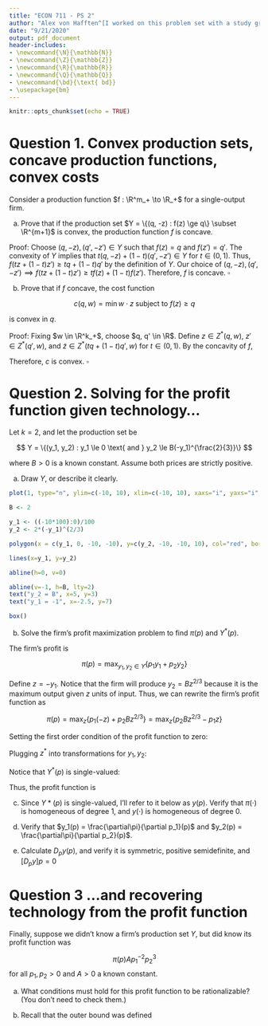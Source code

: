 ```yaml
---
title: "ECON 711 - PS 2"
author: "Alex von Hafften^[I worked on this problem set with a study group of Michael Nattinger, Andrew Smith, Tyler Welch, and Ryan Mather. I also discussed problems with Emily Case, Sarah Bass, and Danny Edgel.]"
date: "9/21/2020"
output: pdf_document
header-includes:
- \newcommand{\N}{\mathbb{N}}
- \newcommand{\Z}{\mathbb{Z}}
- \newcommand{\R}{\mathbb{R}}
- \newcommand{\Q}{\mathbb{Q}}
- \newcommand{\bd}{\text{ bd}}
- \usepackage{bm}
---
```


```r
knitr::opts_chunk$set(echo = TRUE)
```

# Question 1. Convex production sets, concave production functions, convex costs

Consider a production function $f : \R^m_+ \to \R_+$ for a single-output firm.

(a) Prove that if the production set $Y = \{(q, -z) : f(z) \ge q\} \subset \R^{m+1}$ is convex, the production function $f$ is concave.

Proof: Choose $(q, -z), (q', -z') \in Y$ such that $f(z)=q$ and $f(z')=q'$. The convexity of $Y$ implies that $t(q, -z) + (1-t) (q', -z') \in Y$ for $t \in (0, 1)$. Thus, $f(tz + (1-t)z') \ge tq+(1-t)q'$ by the definition of $Y$. Our choice of $(q, -z), (q', -z') \implies f(tz + (1-t)z') \ge tf(z)+(1-t)f(z')$.  Therefore, $f$ is concave. $\square$

(b) Prove that if $f$ concave, the cost function

$$
c(q, w) = \min w \cdot z \text{ subject to } f(z) \ge q
$$

is convex in $q$.

Proof:  Fixing $w \in \R^k_+$, choose $q, q' \in \R$.  Define $z \in Z^*(q, w)$, $z' \in Z^*(q', w)$, and $\tilde{z} \in Z^*(tq+(1-t)q', w)$ for $t \in (0, 1)$.  By the concavity of $f$,

\begin{align*}
\tilde{z} &\le tz+(1-t)z' \\
\implies w\tilde{z} &\le w(tz+(1-t)z') \\
\implies w\tilde{z} &\le twz+(1-t)wz') \\
\implies c(f(\tilde{z}), w) &\le tc(f(z), w)+(1-t)c(f(z'), w) \\
\implies c(tq+(1-t)q', w) &\le tc(q, w)+(1-t)c(q', w)
\end{align*}

Therefore, $c$ is convex. $\square$

\pagebreak

# Question 2. Solving for the profit function given technology...

Let $k=2$, and let the production set be

$$
Y = \{(y_1, y_2) : y_1 \le 0 \text{ and } y_2 \le B(-y_1)^{\frac{2}{3}}\}
$$

where $B > 0$ is a known constant.  Assume both prices are strictly positive.

(a) Draw $Y$, or describe it clearly.

```r
plot(1, type="n", ylim=c(-10, 10), xlim=c(-10, 10), xaxs="i", yaxs="i", xlab="y_1", ylab="y_2", axes = FALSE)

B <- 2

y_1 <- ((-10*100):0)/100
y_2 <- 2*(-y_1)^(2/3)

polygon(x = c(y_1, 0, -10, -10), y=c(y_2, -10, -10, 10), col="red", border = "red")

lines(x=y_1, y=y_2)

abline(h=0, v=0)

abline(v=-1, h=B, lty=2)
text("y_2 = B", x=5, y=3)
text("y_1 = -1", x=-2.5, y=7)

box()

```

(b) Solve the firm's profit maximization problem to find $\pi(p)$ and $Y^*(p)$.

The firm's profit is

$$
\pi(p) = \max_{y_1, y_2 \in Y}\{p_1y_1+p_2y_2\}
$$

Define $z = -y_1$.  Notice that the firm will produce $y_2 = Bz^{2/3}$ because it is the maximum output given $z$ units of input.  Thus, we can rewrite the firm's profit function as 

$$
\pi(p) = \max_{z}\{p_1(-z)+p_2Bz^{2/3}\} = \max_{z}\{p_2Bz^{2/3}-p_1z\}
$$

Setting the first order condition of the profit function to zero:

\begin{align*}
\frac{\partial\pi}{\partial z} &= p_2(2/3)Bz^{-1/3}-p_1 \\
z^* &= \Bigg(\frac{2p_2B}{3p_1}\Bigg)^3 \\
\end{align*}

Plugging $z^*$ into transformations for $y_1, y_2$:

\begin{align*}
y^*_1 &= -\Bigg(\frac{2p_2B}{3p_1}\Bigg)^3 \\
y^*_2 &= B\Bigg(\Bigg(\frac{2p_2B}{3p_1}\Bigg)^3\Bigg)^{2/3} \\
 &= B^3\Bigg(\frac{2p_2}{3p_1}\Bigg)^2 \\
\end{align*}

Notice that $Y^*(p)$ is single-valued:

\begin{align*}
Y^*(p) = \Bigg\{(y_1, y_2) : y_1 = -\Bigg(\frac{2p_2B}{3p_1}\Bigg)^3, y_2 = B^3\Bigg(\frac{2p_2}{3p_1}\Bigg)^2 \Bigg \} \implies y(p) = \Bigg(-\Bigg(\frac{2p_2B}{3p_1}\Bigg)^3, B^3\Bigg(\frac{2p_2}{3p_1}\Bigg)^2\Bigg)
\end{align*}

Thus, the profit function is

\begin{align*}
\pi(p) &= p_1\Bigg(-\Bigg(\frac{2p_2B}{3p_1}\Bigg)^3\Bigg) + p_2\Bigg( B^3\Bigg(\frac{2p_2}{3p_1}\Bigg)^2\Bigg)\\
&= \frac{3 * 2^2 p_2^3 B^3 - 2^3 p_1^2p_2^3 B}{3^3p_1^2} \\
&= \frac{4B^3p_2^3}{3^3 p_1^2}(3-2p_1^2)
\end{align*}


(c) Since $Y*(p)$ is single-valued, I'll refer to it below as $y(p)$.  Verify that $\pi(\cdot)$ is homogeneous of degree 1, and $y(\cdot)$ is homogeneous of degree 0.

(d) Verify that $y_1(p) = \frac{\partial\pi}{\partial p_1}(p)$ and $y_2(p) = \frac{\partial\pi}{\partial p_2}(p)$.

(e) Calculate $D_p y(p)$, and verify it is symmetric, positive semidefinite, and $[D_p y]p = 0$

\pagebreak

# Question 3 ...and recovering technology from the profit function

Finally, suppose we didn't know a firm's production set $Y$, but did know its profit function was

$$
\pi(p) Ap_1^{-2}p_2^3
$$
for all $p_1, p_2 > 0$ and $A > 0$ a known constant.

(a) What conditions must hold for this profit function to be rationalizable?  (You don't need to check them.)

(b) Recall that the outer bound was defined

